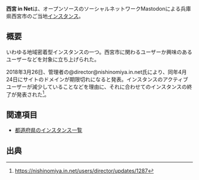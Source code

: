 {{Infobox instance
| Name          = <ruby>nishinomiya.in.net<rt>ニシノミヤ ドット イン ドット ネット</rt></ruby>
| Image         = [[ファイル:Nishinomiya.png|300px]]
| Domain        = https://nishinomiya.in.net/
| Admin         = [https://nishinomiya.in.net/@director @director@nishinomiya.in.net]
| Country       = 日本 <!-- (兵庫県西宮市) -->
| Start         = 2017年4月24日
| Kifu          = 2018年4月24日
| Alias         = 西宮どん
}}'''西宮 in Net'''は、オープンソースのソーシャルネットワークMastodonによる兵庫県西宮市のご当地[[インスタンス]]。

== 概要 ==
いわゆる地域密着型インスタンスの一つ。西宮市に関わるユーザーか興味のあるユーザーなどを対象に立ち上げられた。

2018年3月26日、管理者の@director@nishinomiya.in.net氏により、同年4月24日にサイトのドメインが期限切れになると発表。インスタンスのアクティブユーザーが減少していることなどを理由に、それに合わせてのインスタンスの終了が発表された<ref>https://nishinomiya.in.net/users/director/updates/1287{{リンク切れ|date=2018年7月}}</ref>。

== 関連項目 ==
* [[都道府県のインスタンス一覧]]

== 出典 ==
<references />

{{DEFAULTSORT:にしみやいんねつと}}